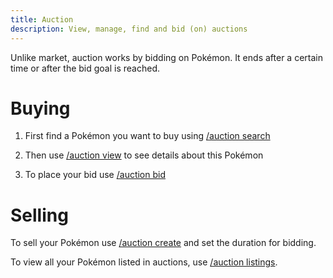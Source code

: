 ```yaml
---
title: Auction
description: View, manage, find and bid (on) auctions
---
```



Unlike market, auction works by bidding on Pokémon. It ends after a certain time or after the bid goal is reached.


# Buying

<Steps>

1. First find a Pokémon you want to buy using [/auction search](/commands/auction/search)

2. Then use [/auction view](/commands/auction/view) to see details about this Pokémon

3. To place your bid use [/auction bid](/commands/auction/bid)

</Steps>

# Selling

To sell your Pokémon use [/auction create](/commands/auction/create) and set the duration for bidding.

To view all your Pokémon listed in auctions, use [/auction listings](/commands/auction/listings).
